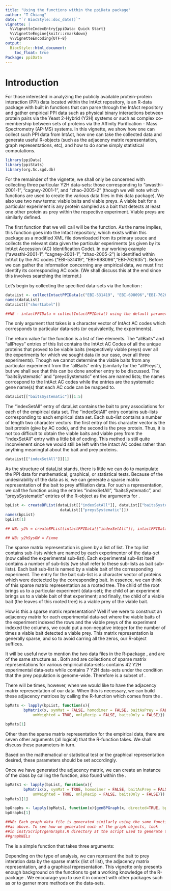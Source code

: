```yaml
---
title: "Using the functions within the ppiData package"
author: "T Chiang"
date: "`r BiocStyle::doc_date()`"
vignette: |
  %\VignetteIndexEntry{ppiData: Quick Start}
  %\VignetteEngine{knitr::rmarkdown}
  %\VignetteEncoding{UTF-8}
output:
  BiocStyle::html_document:
    toc_float: true
Package: ppiData
---
```


# Introduction

For those interested in analyzing the publicly available protein-protein
interaction (PPI) data located within the IntAct repository, \Robject{ppiData}
is an R-data package with built in functions that can parse through the IntAct repository and gather
empirical PPI data such as physical binary interactions between protein
pairs via the Yeast 2-Hybrid (Y2H) systems or such as complex co-membership between
sets of proteins via the Affinity Purification - Mass Spectrometry (AP-MS)
systems. In this vignette, we show how one can collect such PPI data
from IntAct, how one can take the collected data and generate useful R-objects
(such as the adjacency matrix representation, graph representations, etc), and
how to do some simply statistical computations.

```r
library(ppiData)
library(ppiStats)
library(org.Sc.sgd.db)
```

For the remainder of the vignette, we shall only be concerned with collecting
three particular Y2H data-sets: those corresponding to "awasthi-2001-1",
"cagney-2001-1", and "zhao-2005-2" (though we will note which functions are
used to create the various data files in this data package). We also use two new terms: viable baits and
viable preys. A viable bait for a particular experiment is any protein sampled
as a bait that detects at least one other protein as prey within the respective
experiment. Viable preys are similarly defined.

The first function that we will call will be the \Rfunction{collectIntactPPIData}
function. As the name implies, this function goes into the Intact repository,
which exists within this package as a modified XML file downloaded from
its primary souce and collects the relevant data given the particular experiments
(as given by its IntAct Accession (AC) Identification Code). In our working
example ("awasthi-2001-1", "cagney-2001-1", "zhao-2005-2") is identified
within IntAct by the AC codes ("EBI-531419", "EBI-698096","EBI-762635"). Before
we can gather the information concerning any empirical data, we must first
identify its corresponding AC code. (We shall discuss this at the end since
this involves searching the internet.)

Let's begin by collecting the specified data-sets via the function
\Rfunction{collectIntactPPIData}:

```r

dataList <- collectIntactPPIData(c("EBI-531419", "EBI-698096","EBI-762635"))
names(dataList)
dataList[["shortLabel"]]

##NB - intactPPIData = collectIntactPPIData() using the default parameters

```

The only argument that \Rfunction{collectIntactPPIData} takes is a character
vector of IntAct AC codes which corresponds to particular data-sets (or
equivalently, the experiments).

The return value for the function \Robject{collectIntactPPIData} is a list of
five elements. The "allBaits" and "allPreys" entries of this list contains the
IntAct AC Codes of all the unique proteins that proved to
be viable baits (respectively viable preys) over all the experiments for which we
sought data (in our case, over all three experiments). Though we cannot determine
the viable baits from any particular experiment from the "allBaits" entry
(similarly for the "allPreys"), but we shall see that this can be done another
entry to be discussed. The "baitsSystematic" and "preysSystematic" entries are
named lists; the names corrospond to the IntAct AC codes while the entries are
the systematic gene name(s) that each AC code can be mapped to.

```r
dataList[["baitsSystematic"]][1:5]
```

The "indexSetAll" entry of dataList contains the bait to prey associations
for each of the empirical data set. The "indexSetAll" entry contains sub-lists
corresponding to each empirical data set. Each sub-list contains a number of
length two character vectors: the first entry of this character vector is the
bait protein (give by AC code), and the second is the prey protein. Thus, it is
not too difficult to obtain the viable baits and viable prey from the
"indexSetAll" entry with a little bit of coding. This method is still quite
inconvienent since we would still be left with the intact AC codes rather
than anything meaningful about the bait and prey proteins.

```r
dataList[["indexSetAll"]][1]
```

As the structure of dataList stands, there is little we can do to manipulate
the PPI data for mathematical, graphical, or statistical tests. Because of
the undesirability of the data as is, we can generate a sparse matrix
representation of the bait to prey affiliation data. For such a representation,
we call the \Robject{createBPList} function using the entries "indexSetAll",
"baitsSystematic", and "preysSystematic" entries of the \Robject{dataList}
R-object as the arguments for \Robject{createBPList}.

```r

bpList <- createBPList(dataList[["indexSetAll"]], dataList[["baitsSystematic"]],
                        dataList[["preysSystematic"]])
names(bpList)
bpList[1]

## NB: y2h = createBPList(intactPPIData[["indexSetAll"]], intactPPIData[["baitsSystematic"]], intactPPIData[["preysSystematic"]])

## NB: y2hSysGW = Fixme
```

The sparse matrix representation is given by a list of list. The top list contains
sub-lists which are named by each experimentor of the data-set (now called the
experimental sub-list). Each experimental sub-list itself contains a number of sub-lists
(we shall refer to these sub-lists as bait sub-lists). Each bait sub-list is named by a
viable bait of the corresponding experiment. The entry for the bait sub-list is
a character vector of proteins which were dectected by the corresponding bait. In
essence, we can think of this sparse matrix representation as a rooted tree. The
child of the root brings us to a particular experiment (data-set); the child of
an experiment brings us to a viable bait of that experiment; and finally, the child of
a viable bait (the leaves of this rooted tree) is a viable prey of the viable bait.

How is this a sparse matrix representation? Well if we were to construct an adjacency
matrix for each experimental data-set where the viable baits of the experiment indexed the
rows and the viable preys of the experiment indexed the columns, we could put a
non-negative integer for the number of times a viable bait detected a viable prey. This
matrix representation is generally sparse, and so to avoid carring all the zeros, our
R-object \Robject{bpList} suffices.

It will be useful now to mention the two data files in the R-package \Rpackage{ppiStats},
\Robject{y2h} and \Robject{y2hSysGW} are of the same structure as \Robject{bpList}. Both
\Robject{y2h} and \Robject{y2hSysGW} are collections of sparse matrix representations
for various empirical data-sets: \Robject{y2h} contains 42 Y2H experimental data-sets
while \Robject{y2hSysGW} contains 7 Y2H data-sets under the condition that the prey
population is genome-wide. Therefore \Robject{y2hSysGW} is a subset of \Robject{y2h}.

There will be times, however, when we would like to have the adjacency matrix representation
of our data. When this is necessary, we can build these adjacency matrices by calling the
R-function \Rfunction{bpMatrix} which comes from the \Rpackage{ppiStats}.

```r
bpMats <- lapply(bpList, function(x){
		bpMatrix(x, symMat = FALSE, homodimer = FALSE, baitAsPrey = FALSE,
    		unWeighted = TRUE, onlyRecip = FALSE, baitsOnly = FALSE)})

bpMats[1]
```

Other than the sparse matrix representation for the empirical data, there are seven
other arguments (all logical) that the R-function \Rfunction{bpMatrix} takes.
We shall discuss these parameters in turn.

\begin{itemize}
-  \Robject{homodimer}: If FALSE, all homodimer relationships will be disregarded,
otherwise the homodimer relationships will be recorded in the adjacency matrix.
-  \Robject{unWeighted}: If TRUE, the entries of the adjacency matrix will be binary
(0,1) to account for the presence or absence of the bait to prey interaction
without regards for multiplicity.
-  \Robject{onlyRecip}: If TRUE, the matrix will be symmetric with only reciprocated
interactions recorded in the adjacency matrix.
-  \Robject{symMat}: If TRUE, the union of viable baits and viable preys will index
both the rows and columns of the adjacency matrix.
-  \Robject{baitAsPrey}: If TRUE, the union of the viable baits and viable preys will
index the columns while only the viable baits will index the rows.
-  \Robject{baitsOnly}: If TRUE, the matrix will be indexed in the row and column by
the viable baits exclusively. NB - if this is set to TRUE, then baitAsPrey must
also be set to TRUE.
\end{itemize}

Based on the mathematical or statistical test or the graphical representation desired,
these parameters should be set accordingly.

Once we have generated the adjacency matrix, we can create an instance of the class
\Rclass{graph} by calling the \Rfunction{genBPGraph} function, also found
within the \Rpackage{ppiStats}.

```r
bpMats1 <- lapply(bpList, function(x){
		bpMatrix(x, symMat = TRUE, homodimer = FALSE, baitAsPrey = FALSE,
    		unWeighted = TRUE, onlyRecip = FALSE, baitsOnly = FALSE)})
bpMats1[1]

bpGraphs <- lapply(bpMats1, function(x){genBPGraph(x, directed=TRUE, bp=FALSE)})
bpGraphs[1]

##NB: Each graph data file is generated similarly using the same function
##as above. To see how we generated each of the graph objects, look
##in inst/Script/genGraphs.R directory at the script used to generate the
##graphNELs
```

The \Rfunction{genBPGraph} is a simple function that takes three arguments:

\begin{itemize}
-  \Robject{bpMat}: The bait to prey adjacency matrix.
-  \Robject{directed}: A logical. If TRUE, the function creates a directed
graph. If FALSE, the function attempts to create an undirected graph if possible.
-  \Robject{bp}: A logical. If TRUE, the adjacency matrix is that of a empirical
bait to prey interaction matrix where the bait population is not the same as the
prey population. Hence, the function will extend the matrix to a larger matrix
where the rows and columns are indexed by the union of the baits and preys though
the bait to prey interactions are preserved.
\end{itemize}

Depending on the type of analysis, we can represent the bait to prey interation data
by the sparse matrix (list of list), the adjacency matrix representation, and a graphical
representation. This vignette only presents enough background on the functions to get
a working knowledge of the R-package \Rpackage{ppiStats}. We encourage you to use it
in concert with other packages such as \Rpackage{Category} or \Rpackage{coCiteStats}
to garner more methods on the data-sets.


